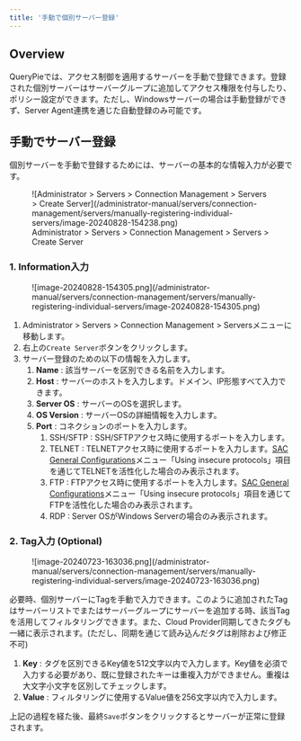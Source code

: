 ```yaml
---
title: '手動で個別サーバー登録'
---
```


## Overview

QueryPieでは、アクセス制御を適用するサーバーを手動で登録できます。登録された個別サーバーはサーバーグループに追加してアクセス権限を付与したり、ポリシー設定ができます。ただし、Windowsサーバーの場合は手動登録ができず、Server Agent連携を通じた自動登録のみ可能です。


## 手動でサーバー登録

個別サーバーを手動で登録するためには、サーバーの基本的な情報入力が必要です。

<figure data-layout="center" data-align="center">
![Administrator &gt; Servers &gt; Connection Management &gt; Servers &gt; Create Server](/administrator-manual/servers/connection-management/servers/manually-registering-individual-servers/image-20240828-154238.png)
<figcaption>
Administrator &gt; Servers &gt; Connection Management &gt; Servers &gt; Create Server
</figcaption>
</figure>

### 1. Information入力

<figure data-layout="center" data-align="center">
![image-20240828-154305.png](/administrator-manual/servers/connection-management/servers/manually-registering-individual-servers/image-20240828-154305.png)
</figure>

1. Administrator &gt; Servers &gt; Connection Management &gt; Serversメニューに移動します。
2. 右上の`Create Server`ボタンをクリックします。
3. サーバー登録のための以下の情報を入力します。
    1.  **Name**  : 該当サーバーを区別できる名前を入力します。
    2.  **Host**  : サーバーのホストを入力します。ドメイン、IP形態すべて入力できます。
    3.  **Server OS**  : サーバーのOSを選択します。
    4.  **OS Version** : サーバーOSの詳細情報を入力します。
    5.  **Port**  : コネクションのポートを入力します。
        1. SSH/SFTP : SSH/SFTPアクセス時に使用するポートを入力します。
        2. TELNET : TELNETアクセス時に使用するポートを入力します。[SAC General Configurations](../../sac-general-configurations)メニュー「Using insecure protocols」項目を通じてTELNETを活性化した場合のみ表示されます。
        3. FTP : FTPアクセス時に使用するポートを入力します。[SAC General Configurations](../../sac-general-configurations)メニュー「Using insecure protocols」項目を通じてFTPを活性化した場合のみ表示されます。
        4. RDP : Server OSがWindows Serverの場合のみ表示されます。

### 2. Tag入力 (Optional)

<figure data-layout="center" data-align="center">
![image-20240723-163036.png](/administrator-manual/servers/connection-management/servers/manually-registering-individual-servers/image-20240723-163036.png)
</figure>

必要時、個別サーバーにTagを手動で入力できます。このように追加されたTagはサーバーリストでまたはサーバーグループにサーバーを追加する時、該当Tagを活用してフィルタリングできます。また、Cloud Provider同期してきたタグも一緒に表示されます。(ただし、同期を通じて読み込んだタグは削除および修正不可)

1.  **Key**  : タグを区別できるKey値を512文字以内で入力します。Key値を必須で入力する必要があり、既に登録されたキーは重複入力ができません。重複は大文字小文字を区別してチェックします。
2.  **Value**  : フィルタリングに使用するValue値を256文字以内で入力します。

上記の過程を経た後、最終`Save`ボタンをクリックするとサーバーが正常に登録されます。


